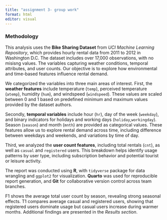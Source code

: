 ```yaml
---
title: "assignment 3- group work"
format: html
editor: visual
---
```


### Methodology

This analysis uses the **Bike Sharing Dataset** from *UCI Machine Learning Repository*, which provides hourly rental data from 2011 to 2012 in Washington D.C. The dataset includes over 17,000 observations, with no misisng values. The variables capturing weather conditions, temporal attributes, and user counts. Our objective is to explore how environmental and time-based features influence rental demand.

We categorized the variables into three main areas of interest. First, the **weather features** include temperature (`temp`), perceived temperature (`atemp`), humidity (`hum`), and windspeed (`windspeed`). These values are scaled between 0 and 1 based on predefined minimum and maximum values provided by the dataset authors.

Secondly, **temporal variables** include hour (`hr`), day of the week (`weekday`), and binary indicators for holidays and working days (`holiday`,`workingday`). Season (`season`) and month (`mnth`) are provided as categorical values. These features allow us to explore rental demand across time, including difference between weekdays and weekends, and variations by time of day.

Third, we analyzed the **user count features**, including total rentals (`cnt`), as well as `casual` and `registered` users. This breakdown helps identify usage patterns by user type, including subscription behavior and potential tourist or leisure activity.

The report was conducted using **R**, with `tidyverse` package for data wrangling and `ggplot2` for visualization. **Quarto** was used for reproducible report generation, and **Git** for collaborative version control across team branches.

F1 shows the average total user count by season, revealing strong seasonal effects. T1 compares average casual and registered users, showing that registered users dominate usage but casual users increase during warmer months. Additional findings are presented in the *Results section*.
